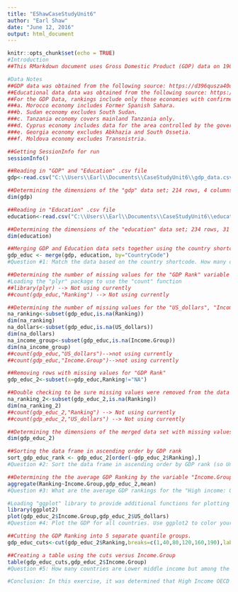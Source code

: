 ```yaml
---
title: "EShawCaseStudyUnit6"
author: "Earl Shaw"
date: "June 12, 2016"
output: html_document
---
```


```r
knitr::opts_chunk$set(echo = TRUE)
#Introduction
##This RMarkdown document uses Gross Domestic Product (GDP) data on 190 ranked countries along with educational data as a basis for analyzing and comparing a variety of economic and educational factors within and across countries. 

#Data Notes
##GDP data was obtained from the following source: https://d396qusza40orc.cloudfront.net/getdata%2Fdata%2FGDP.csv. 
##Educational data data was obtained from the following source: https://d396qusza40orc.cloudfront.net/getdata%2Fdata%2FEDSTATS_Country.csv. Each of these data sources was downloaded to a PC locally. The data sets were modified in Microsoft Excel to include only the data and "human readable" variable/header names. The GDP data variable names were updated to: "CountryCode", "Ranking", "Economy", "US_Dollars", respectively. For the education data, no changes were made to the variable names. All other information contained in the Microsoft Excel file was removed. Additionally, a blank column was removed between the variable columns: "Ranking" and "Economy" and a blank row was removed between the lowest ranked country, i.e. "Tuvalu" and the non-ranked country: "American Samoa". Missing values in the "Ranking" variable were left as a "blank space" and missing values in the "US Dollars" variable were updated with a "blank space" instead of the ".." value. Both files were saved as "gdp_data" and "education_data" locally as .csv files to the cloned Github repository: https://github.com/eshaw1/CaseStudyUnit6. 
##For the GDP Data, rankings include only those economies with confirmed GDP estimates. Several notes regarding economies of specific countries includes:
###a. Morocco economy includes Former Spanish Sahara.  
###b. Sudan economy excludes South Sudan.  
###c. Tanzania economy covers mainland Tanzania only. 
###d. Cyprus economy includes data for the area controlled by the government of the Republic of Cyprus.   
###e. Georgia economy excludes Abkhazia and South Ossetia.  
###f. Moldova economy excludes Transnistria.

##Getting SessionInfo for run
sessionInfo()

##Reading in "GDP" and "Education" .csv file
gdp<-read.csv("C:\\Users\\Earl\\Documents\\CaseStudyUnit6\\gdp_data.csv", header = TRUE)

##Determining the dimensions of the "gdp" data set; 214 rows, 4 columns
dim(gdp)

##Reading in "Education" .csv file
education<-read.csv("C:\\Users\\Earl\\Documents\\CaseStudyUnit6\\education_data.csv", header = TRUE)

##Determining the dimensions of the "education" data set; 234 rows, 31 columns
dim(education)

##Merging GDP and Education data sets together using the country shortcode
gdp_educ <- merge(gdp, education, by="CountryCode")
#Question #1: Match the data based on the country shortcode. How many of the IDs match? --> 210 ID's match

##Determining the number of missing values for the "GDP Rank" variable
#Loading the "plyr" package to use the "count" function
##library(plyr) --> Not using currently
##count(gdp_educ,"Ranking") --> Not using currently

##Determining the number of missing values for the "US_dollars", "Income.Group" variable
na_ranking<-subset(gdp_educ,is.na(Ranking))
dim(na_ranking)
na_dollars<-subset(gdp_educ,is.na(US_dollars))
dim(na_dollars)
na_income_group<-subset(gdp_educ,is.na(Income.Group))
dim(na_income_group)
##count(gdp_educ,"US_dollars")-->not using currently
##count(gdp_educ,"Income.Group")-->not using currently

##Removing rows with missing values for "GDP Rank"
gdp_educ_2<-subset(x=gdp_educ,Ranking!="NA")

##Double checking to be sure missing values were removed from the data set
na_ranking_2<-subset(gdp_educ_2,is.na(Ranking))
dim(na_ranking_2)
##count(gdp_educ_2,"Ranking") --> Not using currently
##count(gdp_educ_2,"US_dollars") --> Not using currently

##Determining the dimensions of the merged data set with missing values removed, i.e. "gdp_educ_2""; 189 rows, 34 columns
dim(gdp_educ_2)

##Sorting the data frame in ascending order by GDP rank
sort_gdp_educ_rank <- gdp_educ_2[order(-gdp_educ_2$Ranking),]
#Question #2: Sort the data frame in ascending order by GDP rank (so United States is last). What is the 13th country in the resulting data frame? --> St. Kitts and Nevis is the 13th country

##Determining the the average GDP Ranking by the variable "Income.Group"
aggregate(Ranking~Income.Group,gdp_educ_2,mean)
#Question #3: What are the average GDP rankings for the "High income: OECD" and "High income: nonOECD" groups? -->High income: OECD=32.97; High income: nonOECD=91.91

#Loading "ggplot" library to provide additional functions for plotting data
library(ggplot2)
plot(gdp_educ_2$Income.Group,gdp_educ_2$US_dollars)
#Question #4: Plot the GDP for all countries. Use ggplot2 to color your plot by Income Group. ??

##Cutting the GDP Ranking into 5 separate quantile groups.
gdp_educ_cuts<-cut(gdp_educ_2$Ranking,breaks=c(1,40,80,120,160,190),labels=c("Q1","Q2","Q3","Q4","Q5"))

##Creating a table using the cuts versus Income.Group
table(gdp_educ_cuts,gdp_educ_2$Income.Group)
#Question #5: How many countries are Lower middle income but among the 38 nations with highest GDP? --> 6

#Conclusion: In this exercise, it was determined that High Income OECD countries rank the highest in regards to GDP.
```
